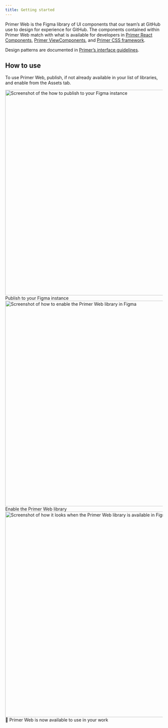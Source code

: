 ```yaml
---
title: Getting started
---
```




Primer Web is the Figma library of UI components that our team’s at GitHub use to design for experience for GitHub. The components contained within Primer Web match with what is available for developers in [Primer React Components](https://primer.style/react/), [Primer ViewComponents](https://primer.style/view-components/), and [Primer CSS framework](https://primer.style/css/).

Design patterns are documented in [Primer’s interface guidelines](https://primer.style/design/).

## How to use

To use Primer Web, publish, if not already available in your list of libraries, and enable from the Assets tab.

<Box display="flex" mb={4} flexDirection="column">
  <Box display="flex" bg="neutral.subtle" paddingTopY={4} borderRadius={10} justifyContent="center">
    <img
      width="656"
      alt="Screenshot of the how to publish to your Figma instance"
      src={publishLib}
    />
  </Box>
  <Caption>Publish to your Figma instance</Caption>
</Box>

<Box display="flex" mb={4} flexDirection="column">
  <Box display="flex" bg="neutral.subtle" paddingTopY={4} borderRadius={10} justifyContent="center">
    <img
      width="656"
      alt="Screenshot of how to enable the Primer Web library in Figma"
      src={enableLib}
    />
  </Box>
  <Caption>Enable the Primer Web library</Caption>
</Box>

<Box display="flex" mb={4} flexDirection="column">
  <Box display="flex" bg="neutral.subtle" paddingTopY={4} borderRadius={10} justifyContent="center">
    <img
      width="656"
      alt="Screenshot of how it looks when the Primer Web library is available in Figma"
      src={availableLib}
    />
  </Box>
  <Caption>🎉 Primer Web is now available to use in your work</Caption>
</Box>